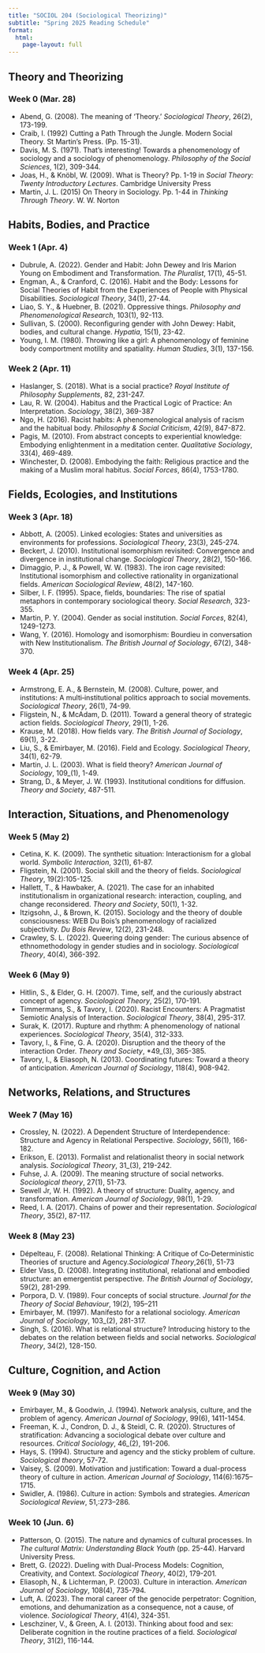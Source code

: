 ```yaml
---
title: "SOCIOL 204 (Sociological Theorizing)"
subtitle: "Spring 2025 Reading Schedule"
format: 
  html:
    page-layout: full
---
```


## Theory and Theorizing
### Week 0 (Mar. 28)
- Abend, G. (2008). The meaning of 'Theory.' *Sociological Theory*, 26(2), 173-199. 
- Craib, I. (1992) Cutting a Path Through the Jungle. Modern Social Theory. St Martin's Press. (Pp. 15-31).
- Davis, M. S. (1971). That's interesting! Towards a phenomenology of sociology and a sociology of phenomenology. *Philosophy of the Social Sciences*, 1(2), 309-344. 
- Joas, H., & Knöbl, W. (2009). What is Theory? Pp. 1-19 in *Social Theory: Twenty Introductory Lectures*. Cambridge University Press 
- Martin, J. L. (2015) On Theory in Sociology. Pp. 1-44 in *Thinking Through Theory*. W. W. Norton

## Habits, Bodies, and Practice 
### Week 1 (Apr. 4)
- Dubrule, A. (2022). Gender and Habit: John Dewey and Iris Marion Young on Embodiment and Transformation. *The Pluralist*, 17(1), 45-51. 
- Engman, A., & Cranford, C. (2016). Habit and the Body: Lessons for Social Theories of Habit from the Experiences of People with Physical Disabilities. *Sociological Theory*, 34(1), 27-44.
- Liao, S. Y., & Huebner, B. (2021). Oppressive things. *Philosophy and Phenomenological Research*, 103(1), 92-113. 
- Sullivan, S. (2000). Reconfiguring gender with John Dewey: Habit, bodies, and cultural change. *Hypatia*, 15(1), 23-42. 
- Young, I. M. (1980). Throwing like a girl: A phenomenology of feminine body comportment motility and spatiality. *Human Studies*, 3(1), 137-156.

### Week 2 (Apr. 11)
- Haslanger, S. (2018). What is a social practice? *Royal Institute of Philosophy Supplements*, 82, 231-247. 
- Lau, R. W. (2004). Habitus and the Practical Logic of Practice: An Interpretation. *Sociology*, 38(2), 369-387
- Ngo, H. (2016). Racist habits: A phenomenological analysis of racism and the habitual body. *Philosophy & Social Criticism*, 42(9), 847-872. 
- Pagis, M. (2010). From abstract concepts to experiential knowledge: Embodying enlightenment in a meditation center. *Qualitative Sociology*, 33(4), 469-489. 
- Winchester, D. (2008). Embodying the faith: Religious practice and the making of a Muslim moral habitus. *Social Forces*, 86(4), 1753-1780. 

## Fields, Ecologies, and Institutions

### Week 3 (Apr. 18)
- Abbott, A. (2005). Linked ecologies: States and universities as environments for professions. *Sociological Theory*, 23(3), 245-274. 
- Beckert, J. (2010). Institutional isomorphism revisited: Convergence and divergence in institutional change. *Sociological Theory*, 28(2), 150-166.
- Dimaggio, P. J., & Powell, W. W. (1983). The iron cage revisited: Institutional isomorphism and collective rationality in organizational fields. *American Sociological Review*, 48(2), 147-160. 
- Silber, I. F. (1995). Space, fields, boundaries: The rise of spatial metaphors in contemporary sociological theory. *Social Research*, 323-355.
- Martin, P. Y. (2004). Gender as social institution. *Social Forces*, 82(4), 1249-1273.
- Wang, Y. (2016). Homology and isomorphism: Bourdieu in conversation with New Institutionalism. *The British Journal of Sociology*, 67(2), 348-370. 

### Week 4 (Apr. 25)
- Armstrong, E. A., & Bernstein, M. (2008). Culture, power, and institutions: A multi‐institutional politics approach to social movements. *Sociological Theory*, 26(1), 74-99.
- Fligstein, N., & McAdam, D. (2011). Toward a general theory of strategic action fields. *Sociological Theory*, 29(1), 1-26.
- Krause, M. (2018). How fields vary. *The British Journal of Sociology*, 69(1), 3-22. 
- Liu, S., & Emirbayer, M. (2016). Field and Ecology. *Sociological Theory*, 34(1), 62-79. 
- Martin, J. L. (2003). What is field theory? *American Journal of Sociology*, 109_(1), 1-49. 
- Strang, D., & Meyer, J. W. (1993). Institutional conditions for diffusion. *Theory and Society*, 487-511.

## Interaction, Situations, and Phenomenology
### Week 5 (May 2)
- Cetina, K. K. (2009). The synthetic situation: Interactionism for a global world. *Symbolic Interaction*, 32(1), 61-87. 
- Fligstein, N. (2001). Social skill and the theory of fields. *Sociological Theory*, 19(2):105-125. 
- Hallett, T., & Hawbaker, A. (2021). The case for an inhabited institutionalism in organizational research: interaction, coupling, and change reconsidered. *Theory and Society*, 50(1), 1-32. 
- Itzigsohn, J., & Brown, K. (2015). Sociology and the theory of double consciousness: WEB Du Bois’s phenomenology of racialized subjectivity. *Du Bois Review*, 12(2), 231-248.
- Crawley, S. L. (2022). Queering doing gender: The curious absence of ethnomethodology in gender studies and in sociology. *Sociological Theory*, 40(4), 366-392.

### Week 6 (May 9)
- Hitlin, S., & Elder, G. H. (2007). Time, self, and the curiously abstract concept of agency. *Sociological Theory*, 25(2), 170-191.
- Timmermans, S., & Tavory, I. (2020). Racist Encounters: A Pragmatist Semiotic Analysis of Interaction. *Sociological Theory*, 38(4), 295-317. 
- Surak, K. (2017). Rupture and rhythm: A phenomenology of national experiences. *Sociological Theory*, 35(4), 312-333.
- Tavory, I., & Fine, G. A. (2020). Disruption and the theory of the interaction Order. *Theory and Society*, *49_(3), 365-385. 
- Tavory, I., & Eliasoph, N. (2013). Coordinating futures: Toward a theory of anticipation. *American Journal of Sociology*, 118(4), 908-942.

## Networks, Relations, and Structures

### Week 7 (May 16)
- Crossley, N. (2022). A Dependent Structure of Interdependence: Structure and Agency in Relational Perspective. *Sociology*, 56(1), 166-182. 
- Erikson, E. (2013). Formalist and relationalist theory in social network analysis. *Sociological Theory*, 31_(3), 219-242.
- Fuhse, J. A. (2009). The meaning structure of social networks. *Sociological theory*, 27(1), 51-73.
- Sewell Jr, W. H. (1992). A theory of structure: Duality, agency, and transformation. *American Journal of Sociology*, 98(1), 1-29.
- Reed, I. A. (2017). Chains of power and their representation. *Sociological Theory*, 35(2), 87-117.

### Week 8 (May 23)
- Dépelteau, F. (2008). Relational Thinking: A Critique of Co‐Deterministic Theories of sructure and Agency.*Sociological Theory*,26(1), 51-73 
- Elder Vass, D. (2008). Integrating institutional, relational and embodied structure: an emergentist perspective. *The British Journal of Sociology*, 59(2), 281-299.
- Porpora, D. V. (1989). Four concepts of social structure. *Journal for the Theory of Social Behaviour*, 19(2), 195–211
- Emirbayer, M. (1997). Manifesto for a relational sociology. *American Journal of Sociology*, 103_(2), 281-317. 
- Singh, S. (2016). What is relational structure? Introducing history to the debates on the relation between fields and social networks. *Sociological Theory*, 34(2), 128-150.


## Culture, Cognition, and Action

### Week 9 (May 30)
- Emirbayer, M., & Goodwin, J. (1994). Network analysis, culture, and the problem of agency. *American Journal of Sociology*, 99(6), 1411-1454.
- Freeman, K. J., Condron, D. J., & Steidl, C. R. (2020). Structures of stratification: Advancing a sociological debate over culture and resources. *Critical Sociology*, 46_(2), 191-206. 
- Hays, S. (1994). Structure and agency and the sticky problem of culture. *Sociological theory*, 57-72. 
- Vaisey, S. (2009). Motivation and justification: Toward a dual-process theory of culture in action. *American Journal of Sociology*, 114(6):1675–1715. 
- Swidler, A. (1986). Culture in action: Symbols and strategies. *American Sociological Review*, 51,:273–286. 

### Week 10 (Jun. 6)
- Patterson, O. (2015). The nature and dynamics of cultural processes. In *The cultural Matrix: Understanding Black Youth* (pp. 25-44). Harvard University Press.
- Brett, G. (2022). Dueling with Dual-Process Models: Cognition, Creativity, and Context. *Sociological Theory*, 40(2), 179-201.
- Eliasoph, N., & Lichterman, P. (2003). Culture in interaction. *American Journal of Sociology*, 108(4), 735-794. 
- Luft, A. (2023). The moral career of the genocide perpetrator: Cognition, emotions, and dehumanization as a consequence, not a cause, of violence. *Sociological Theory*, 41(4), 324-351.
- Leschziner, V., & Green, A. I. (2013). Thinking about food and sex: Deliberate cognition in the routine practices of a field. *Sociological Theory*, 31(2), 116-144.
